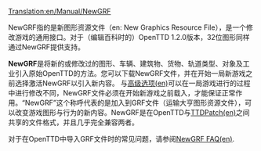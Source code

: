 [[Translation:en/Manual/NewGRF]]

{{zh/Manual/目录}}

NewGRF指的是新图形资源文件（en: New Graphics Resource File），是一个修改游戏的通用接口。对于（编辑百科时的）OpenTTD 1.2.0版本，32位图形同样通过NewGRF提供支持。

'''NewGRF'''是将新的或修改过的图形、车辆、建筑物、货物、轨道类型、对象及工业引入原始OpenTTD的方法。您可以下载NewGRF文件，并在开始一局新游戏之前选择激活NewGRF以引入新内容。 与[[en/Archive/Manual/Settings/Advanced Settings|高级选项(en)]]可以在一局游戏进行的过程中进行修改不同，NewGRF文件必须在开始新游戏之前载入，才能保证正常作用。“NewGRF”这个称呼代表的是加入到GRF文件（运输大亨图形资源文件），可以改变游戏图形与行为的新内容。NewGRF是在OpenTTD与[[en/Archive/OpenTTD/TTDPatch|TTDPatch(en)]]之间共享的文件格式，并且几乎完全兼容两者。

对于在OpenTTD中导入GRF文件时的常见问题，请参阅[[en/Archive/Community/NewGRF FAQ|NewGRF FAQ(en)]].
